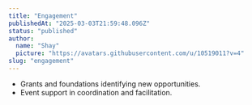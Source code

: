 ```yaml
---
title: "Engagement"
publishedAt: "2025-03-03T21:59:48.096Z"
status: "published"
author:
  name: "Shay"
  picture: "https://avatars.githubusercontent.com/u/10519011?v=4"
slug: "engagement"
---
```


- Grants and foundations identifying new opportunities.
- Event support in coordination and facilitation.